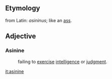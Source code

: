 ==Etymology==
from Latin: ''asininus''; like an [[ass]].

==Adjective==
===Asinine===
:failing to [[exercise]] [[intelligence]] or [[judgment]].

[[it:asinine]]